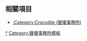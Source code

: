 {{Navbox
|name = Crocodile (聲優事務所)
|titlestyle=background:#07d34f;
|title = [[Crocodile_(聲優事務所)|Crocodile]]
|listclass = hlist
|state = <includeonly>collapsed</includeonly>
|groupstyle=background:#07d34f;
|group1 = [[代表董事|代表董事社長]]
|list1 = 宮田芳史
|group2 = 所屬聲優
|list2 =
  {{Navbox subgroup
   |groupstyle=background:#39c;
   |group1 = 男性
   |list1 = 
* 山田親之條
   |group2 = 女性
   |list2  = 	
* [[小見川千明]]
* [[小坂井祐莉繪|小-{坂}-井祐莉繪]]
* {{Link-ja|掛川渚|掛川渚}}
* [[長谷川玲奈]]
* [[原奈津子]]
* [[道井悠]]
* {{Link-ja|山田麻莉奈|山田麻莉奈}}
   |group3 = 準所屬
   |list3 =
* 秋山諒
* {{Link-ja|貝原怜奈|貝原怜奈}}
* {{Link-ja|櫻木鶇|桜木つぐみ}}
* 富城圓
* {{Link-ja|山本彬|山本彬}}
   |group4 = 預留
   |list4 =
* 朝霧陽冬美
* 木戶美憂
* 小茅楓
* {{Lang|ja|今ひろゆき}}
* 佐佐霞
* {{Lang|ja|桃崎あやか}}
}}
|group3 = 業務提攜
|list3 =
* {{Link-ja|近藤雄介 (演員)|近藤雄介 (俳優)|近藤雄介}}
|group4 = ALLIGATOR所屬藝人
|list4 =
* [[大西桃香]]
* {{Link-ja|近藤雄介 (演員)|近藤雄介 (俳優)|近藤雄介}}
|group5 = 過往所屬藝人
|list5 = [[Crocodile_(聲優事務所)#過往所屬藝人|過往所屬聲優藝人]]
}}<noinclude>
== 相關項目 ==
* [[:Category:Crocodile (聲優事務所)]]
{{DEFAULTSORT:Crocodile}}
[[Category:Crocodile (聲優事務所)|*]]
[[Category:聲優事務所模板]]
</noinclude>